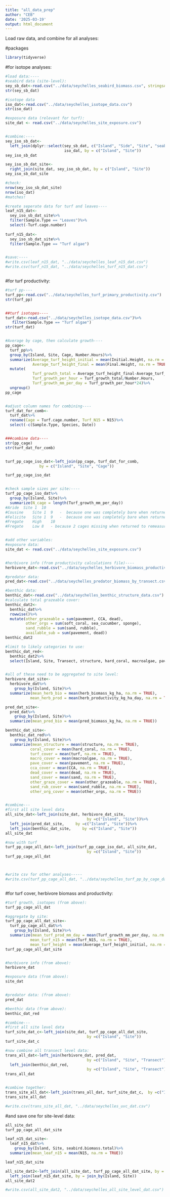 ```yaml
---
title: "all_data_prep"
author: "CEB"
date: '2025-03-19'
output: html_document
---
```


Load raw data, and combine for all analyses:

#packages
```r
library(tidyverse)
```


#for isotope analyses:
```r

#load data:----
#seabird data (site-level):
sey_sb_dat<-read.csv("../data/seychelles_seabird_biomass.csv", stringsAsFactors = TRUE) 
str(sey_sb_dat)

#isotope data
iso_dat<-read.csv("../data/seychelles_isotope_data.csv") 
str(iso_dat)

#exposure data (relevant for turf):
site_dat <- read.csv("../data/seychelles_site_exposure.csv")


#combine:----
sey_iso_sb_dat<-
  left_join(dplyr::select(sey_sb_dat, c("Island", "Side", "Site", "seabird.biomass.total")),
                          iso_dat, by = c("Island", "Site"))
sey_iso_sb_dat

sey_iso_sb_dat_site<-
  right_join(site_dat, sey_iso_sb_dat, by = c("Island", "Site"))
sey_iso_sb_dat_site

#check:
nrow(sey_iso_sb_dat_site)
nrow(iso_dat)
#matches!

#create seperate data for turf and leaves----
leaf_n15_dat<-
  sey_iso_sb_dat_site%>%
  filter(Sample.Type == "Leaves")%>%
  select(-Turf.cage.number)
  
turf_n15_dat<-
  sey_iso_sb_dat_site%>%
  filter(Sample.Type == "Turf algae")


#save:----
#write.csv(leaf_n15_dat, "../data/seychelles_leaf_n15_dat.csv")
#write.csv(turf_n15_dat, "../data/seychelles_turf_n15_dat.csv")



```


#for turf productivity:
```r
#turf pp----
turf_pp<-read.csv("../data/seychelles_turf_primary_productivity.csv") 
str(turf_pp)


##turf isotopes----
turf_dat<-read.csv("../data/seychelles_isotope_data.csv")%>% 
   filter(Sample.Type == "Turf algae")
str(turf_dat)


#Average by cage, then calculate growth----
pp_cage<-
  turf_pp%>%
  group_by(Island, Site, Cage, Number.Hours)%>%
  summarize(Average_turf_height_initial = mean(Initial.Height, na.rm = TRUE),
            Average_turf_height_final = mean(Final.Height, na.rm = TRUE))%>%
  mutate(
            Turf_growth_total = Average_turf_height_final-Average_turf_height_initial,
            Turf_growth_per_hour = Turf_growth_total/Number.Hours,
            Turf_growth_mm_per_day = Turf_growth_per_hour*24)%>%
  ungroup()
pp_cage


#adjust column names for combining----
turf_dat_for_comb<-
  turf_dat%>%
  rename(Cage = Turf.cage.number, Turf_N15 = N15)%>%
  select(-c(Sample.Type, Species, Date))


###combine data----
str(pp_cage)
str(turf_dat_for_comb)


turf_pp_cage_iso_dat<-left_join(pp_cage, turf_dat_for_comb,
               by = c("Island", "Site", "Cage"))

turf_pp_cage_iso_dat


#check sample sizes per site:----
turf_pp_cage_iso_dat%>%
  group_by(Island, Site)%>%
  summarize(N_cage = length(Turf_growth_mm_per_day))
#Aride	Site 1	10		
#Cousine	Site 1	9	-  because one was completely bare when returned to remeasure (invert grazing?)
#Felicite	Site 1	9	-  because one was completely bare when returned to remeasure (invert grazing?)
#Fregate	High	10		
#Fregate	Low	8	- because 2 cages missing when returned to remeasure


#add other variables:
#exposure data:
site_dat <- read.csv("../data/seychelles_site_exposure.csv")


#herbivore info (from productivity calculations file)----
herbivore_dat<-read.csv("../data/seychelles_herbivore_biomass_productivity_by_transect.csv")

#predator data:
pred_dat<-read.csv("../data/seychelles_predator_biomass_by_transect.csv")

#benthic data:
benthic_dat<-read.csv("../data/seychelles_benthic_structure_data.csv")
#calculate total grazeable cover:
benthic_dat2<-
  benthic_dat%>%
  rowwise()%>%
  mutate(other_grazeable = sum(pavement, CCA, dead),
         other_orgs = sum(soft_coral, sea_cucumber, sponge),
         sand_rubble = sum(sand, rubble),
         available_sub = sum(pavement, dead))
benthic_dat2

#limit to likely categories to use:
benthic_dat_red<-
  benthic_dat2%>%
  select(Island, Site, Transect, structure, hard_coral, macroalgae, pavement, rubble, turf, CCA, dead, sand, other_grazeable, other_orgs, sand_rubble, available_sub)


#all of these need to be aggregated to site level:
herbivore_dat_site<-
  herbivore_dat%>%
    group_by(Island, Site)%>%
  summarize(mean_herb_bio = mean(herb_biomass_kg_ha, na.rm = TRUE),
           mean_herb_prod = mean(herb_productivity_kg_ha_day, na.rm = TRUE))

pred_dat_site<-
  pred_dat%>%
    group_by(Island, Site)%>%
  summarize(mean_pred_bio = mean(pred_biomass_kg_ha, na.rm = TRUE))

benthic_dat_site<-
  benthic_dat_red%>%
    group_by(Island, Site)%>%
  summarize(mean_structure = mean(structure, na.rm = TRUE),
           coral_cover = mean(hard_coral, na.rm = TRUE),
           turf_cover = mean(turf, na.rm = TRUE),
           macro_cover = mean(macroalgae, na.rm = TRUE),
           pave_cover = mean(pavement, na.rm = TRUE),
           cca_cover = mean(CCA, na.rm = TRUE),
           dead_cover = mean(dead, na.rm = TRUE),
           sand_cover = mean(sand, na.rm = TRUE),
           other_graze_cover = mean(other_grazeable, na.rm = TRUE),
           sand_rub_cover = mean(sand_rubble, na.rm = TRUE),
           other_org_cover = mean(other_orgs, na.rm = TRUE))


#combine---
#first all site level data
all_site_dat<-left_join(site_dat, herbivore_dat_site, 
                                    by =c("Island", "Site"))%>%
  left_join(pred_dat_site,     by =c("Island", "Site"))%>%
  left_join(benthic_dat_site,     by =c("Island", "Site"))
all_site_dat

#now with turf
turf_pp_cage_all_dat<-left_join(turf_pp_cage_iso_dat, all_site_dat,
                                    by =c("Island", "Site"))
turf_pp_cage_all_dat



#write csv for other analyses-----
#write.csv(turf_pp_cage_all_dat, "../data/seychelles_turf_pp_by_cage_dat.csv")



```



#for turf cover, herbivore biomass and productivity:
```r

#turf growth, isotopes (from above):
turf_pp_cage_all_dat

#aggregate by site:
turf_pp_cage_all_dat_site<-
  turf_pp_cage_all_dat%>%
    group_by(Island, Site)%>%
  summarize(mean_turf_prod_mm_day = mean(Turf_growth_mm_per_day, na.rm = TRUE),
           mean_turf_n15 = mean(Turf_N15, na.rm = TRUE),
           mean_turf_height = mean(Average_turf_height_initial, na.rm = TRUE))
turf_pp_cage_all_dat_site


#herbivore info (from above):
herbivore_dat

#exposure data (from above):
site_dat


#predator data: (from above):
pred_dat

#benthic data (from above):
benthic_dat_red

#combine---
#first all site level data
turf_site_dat_c<-left_join(site_dat, turf_pp_cage_all_dat_site, 
                                    by =c("Island", "Site"))
turf_site_dat_c

#now combine all transect level data:
trans_all_dat<-left_join(herbivore_dat, pred_dat,
                                    by =c("Island", "Site", "Transect"))%>%
  left_join(benthic_dat_red,
                                    by =c("Island", "Site", "Transect"))
trans_all_dat


#combine together:
trans_site_all_dat<-left_join(trans_all_dat, turf_site_dat_c,  by =c("Island", "Site"))
trans_site_all_dat

#write.csv(trans_site_all_dat, "../data/seychelles_uvc_dat.csv")


```


#and save one for site-level data:
```r
all_site_dat
turf_pp_cage_all_dat_site

leaf_n15_dat_site<-
  leaf_n15_dat%>%
    group_by(Island, Site, seabird.biomass.total)%>%
  summarize(mean_leaf_n15 = mean(N15, na.rm = TRUE))

leaf_n15_dat_site

all_site_dat2<-left_join(all_site_dat, turf_pp_cage_all_dat_site, by = join_by(Island, Site))%>%
  left_join(leaf_n15_dat_site, by = join_by(Island, Site))
all_site_dat2

#write.csv(all_site_dat2, "../data/seychelles_all_site_level_dat.csv")

```


